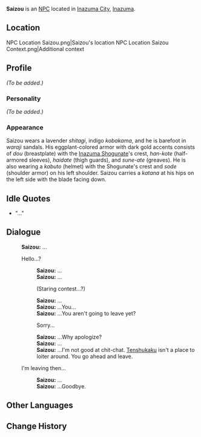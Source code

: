 {{Meta
<!-- REMOVE THIS TEMPLATE AFTER ADDING MISSING INFO -->
|missing_NPC_profile  = yes
}}
{{Character Infobox
|type             = NPC
|image            = NPC Saizou.png
|region           = Inazuma
|title            = Okuzumeshuu
}}
'''Saizou''' is an [[NPC]] located in [[Inazuma City]], [[Inazuma]].

==Location==
<gallery hideaddbutton="true" captionalign="center">
NPC Location Saizou.png|Saizou's location
NPC Location Saizou Context.png|Additional context
</gallery>

==Profile==
<!-- detailed story/lore information goes here -->
''(To be added.)''

===Personality===
''(To be added.)''

===Appearance===
Saizou wears a  lavender ''shitagi'', indigo ''kobakama'', and he is barefoot in ''waraji'' sandals. His eggplant-colored armor with dark gold accents consists of ''dou'' (breastplate) with the [[Inazuma Shogunate]]'s crest, ''han-kote'' (half-armored sleeves), ''haidate'' (thigh guards), and ''sune-ate'' (greaves). He is also wearing a ''kabuto'' (helmet) with the Shogunate's crest and ''sode'' (shoulder armor) on his left shoulder. Saizou carries a ''katana'' at his hips on the left side with the blade facing down.

==Idle Quotes==
* "..."

==Dialogue==
{{Dialogue start}}
:'''Saizou:''' ...
:{{DIcon}} Hello...?
::'''Saizou:''' ...
::'''Saizou:''' ...
::{{DIcon}} (Staring contest...?)
::'''Saizou:''' ...
::'''Saizou:''' ...You...
::'''Saizou:''' ...You aren't going to leave yet?
::{{DIcon}} Sorry...
::'''Saizou:''' ...Why apologize?
::'''Saizou:''' ...
::'''Saizou:''' ...I'm not good at chit-chat. [[Tenshukaku]] isn't a place to loiter around. You go ahead and leave.
:{{DIcon}} I'm leaving then...
::'''Saizou:''' ...
::'''Saizou:''' ...Goodbye.
{{Dialogue end}}

==Other Languages==
{{Other Languages
|default_hidden = 1
|en      = Saizou
|zhs     = 才藏
|zhs_rm  = Cáizàng{{Assumed}}
|zht     = 才藏
|zht_rm  = Cáizàng{{Assumed}}
|ja      = 才蔵
|ja_rm   = Saizou
|ko      = 사이조
|ko_rm   = Saijo
|es      = Saizou
|fr      = Saizou
|ru      = Сайдзо
|th      = Saizou
|vi      = Saizou
|de      = Saizou
|id      = Saizou
|pt      = Saizou
}}

==Change History==
{{Change History|2.0}}
<!--
==References==
{{Reflist}}-->